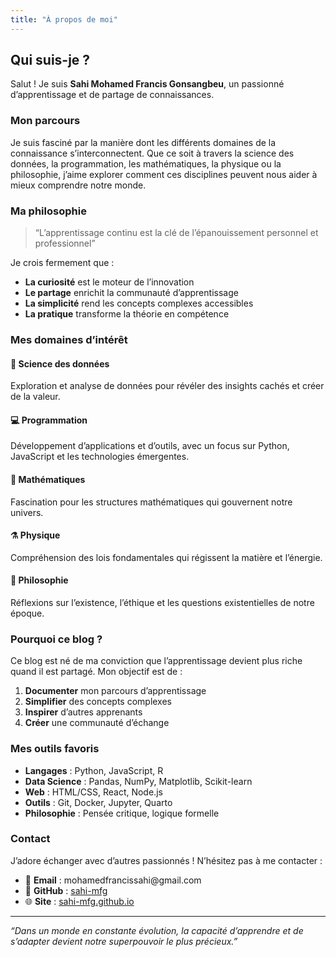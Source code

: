 ```yaml
---
title: "À propos de moi"
---
```


## Qui suis-je ?

Salut ! Je suis **Sahi Mohamed Francis Gonsangbeu**, un passionné d'apprentissage et de partage de connaissances.

### Mon parcours

Je suis fasciné par la manière dont les différents domaines de la connaissance s'interconnectent. Que ce soit à travers la science des données, la programmation, les mathématiques, la physique ou la philosophie, j'aime explorer comment ces disciplines peuvent nous aider à mieux comprendre notre monde.

### Ma philosophie

> "L'apprentissage continu est la clé de l'épanouissement personnel et professionnel"

Je crois fermement que :

- **La curiosité** est le moteur de l'innovation
- **Le partage** enrichit la communauté d'apprentissage
- **La simplicité** rend les concepts complexes accessibles
- **La pratique** transforme la théorie en compétence

### Mes domaines d'intérêt

::: {.interest-grid}

#### 🔬 Science des données
Exploration et analyse de données pour révéler des insights cachés et créer de la valeur.

#### 💻 Programmation
Développement d'applications et d'outils, avec un focus sur Python, JavaScript et les technologies émergentes.

#### 🧮 Mathématiques
Fascination pour les structures mathématiques qui gouvernent notre univers.

#### ⚗️ Physique
Compréhension des lois fondamentales qui régissent la matière et l'énergie.

#### 🤔 Philosophie
Réflexions sur l'existence, l'éthique et les questions existentielles de notre époque.

:::

### Pourquoi ce blog ?

Ce blog est né de ma conviction que l'apprentissage devient plus riche quand il est partagé. Mon objectif est de :

1. **Documenter** mon parcours d'apprentissage
2. **Simplifier** des concepts complexes
3. **Inspirer** d'autres apprenants
4. **Créer** une communauté d'échange

### Mes outils favoris

- **Langages** : Python, JavaScript, R
- **Data Science** : Pandas, NumPy, Matplotlib, Scikit-learn
- **Web** : HTML/CSS, React, Node.js
- **Outils** : Git, Docker, Jupyter, Quarto
- **Philosophie** : Pensée critique, logique formelle

### Contact

J'adore échanger avec d'autres passionnés ! N'hésitez pas à me contacter :

::: {.contact-info}
- 📧 **Email** : mohamedfrancissahi@gmail.com
- 🐙 **GitHub** : [sahi-mfg](https://github.com/sahi-mfg)
- 🌐 **Site** : [sahi-mfg.github.io](https://sahi-mfg.github.io)
:::

---

*"Dans un monde en constante évolution, la capacité d'apprendre et de s'adapter devient notre superpouvoir le plus précieux."*